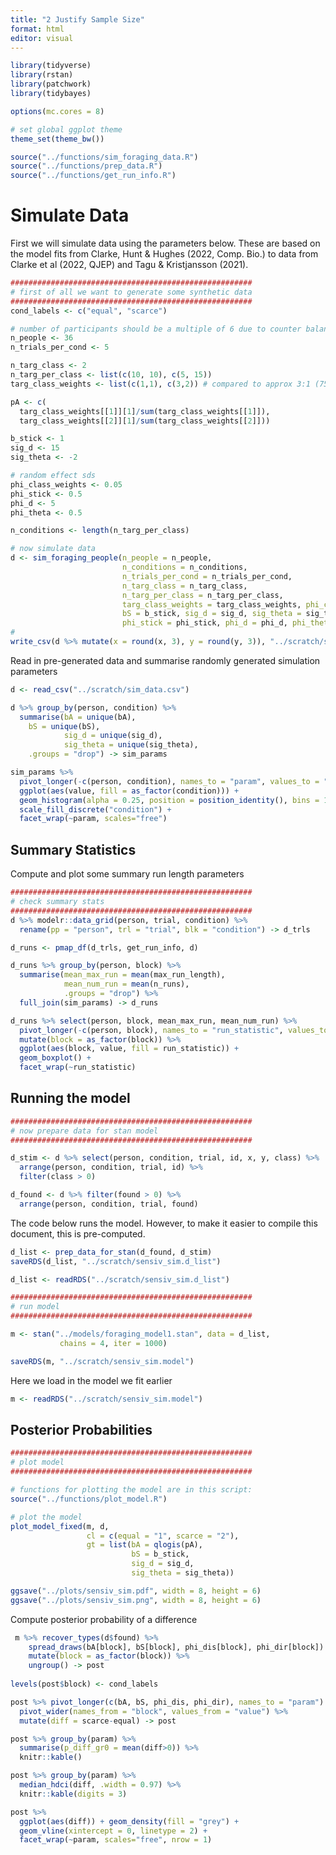 ```yaml
---
title: "2 Justify Sample Size"
format: html
editor: visual
---
```


```r
library(tidyverse)
library(rstan)
library(patchwork)
library(tidybayes)

options(mc.cores = 8)

# set global ggplot theme
theme_set(theme_bw())

source("../functions/sim_foraging_data.R")
source("../functions/prep_data.R")
source("../functions/get_run_info.R")
```

# Simulate Data

First we will simulate data using the parameters below. These are based on the model fits from Clarke, Hunt & Hughes (2022, Comp. Bio.) to data from Clarke et al (2022, QJEP) and Tagu & Kristjansson (2021).

```r
######################################################
# first of all we want to generate some synthetic data
######################################################
cond_labels <- c("equal", "scarce")

# number of participants should be a multiple of 6 due to counter balancing
n_people <- 36
n_trials_per_cond <- 5

n_targ_class <- 2
n_targ_per_class <- list(c(10, 10), c(5, 15))
targ_class_weights <- list(c(1,1), c(3,2)) # compared to approx 3:1 (75%) in Tagu & Kristjansson (2021)

pA <- c(
  targ_class_weights[[1]][1]/sum(targ_class_weights[[1]]), 
  targ_class_weights[[2]][1]/sum(targ_class_weights[[2]]))

b_stick <- 1
sig_d <- 15
sig_theta <- -2

# random effect sds
phi_class_weights <- 0.05
phi_stick <- 0.5
phi_d <- 5
phi_theta <- 0.5

n_conditions <- length(n_targ_per_class)
```

```r

# now simulate data
d <- sim_foraging_people(n_people = n_people,
                         n_conditions = n_conditions,
                         n_trials_per_cond = n_trials_per_cond,
                         n_targ_class = n_targ_class,
                         n_targ_per_class = n_targ_per_class,
                         targ_class_weights = targ_class_weights, phi_class_weights = phi_class_weights,
                         bS = b_stick, sig_d = sig_d, sig_theta = sig_theta, # fixed effects
                         phi_stick = phi_stick, phi_d = phi_d, phi_theta = phi_theta) # random effects)
# 
write_csv(d %>% mutate(x = round(x, 3), y = round(y, 3)), "../scratch/sim_data.csv")
```

Read in pre-generated data and summarise randomly generated simulation parameters

```r
d <- read_csv("../scratch/sim_data.csv")

d %>% group_by(person, condition) %>%
  summarise(bA = unique(bA),
    bS = unique(bS),
            sig_d = unique(sig_d),
            sig_theta = unique(sig_theta),
    .groups = "drop") -> sim_params

sim_params %>% 
  pivot_longer(-c(person, condition), names_to = "param", values_to = "value") %>%
  ggplot(aes(value, fill = as_factor(condition))) + 
  geom_histogram(alpha = 0.25, position = position_identity(), bins = 10) + 
  scale_fill_discrete("condition") + 
  facet_wrap(~param, scales="free")
```

## Summary Statistics

Compute and plot some summary run length parameters

```r
######################################################
# check summary stats
######################################################
d %>% modelr::data_grid(person, trial, condition) %>% 
  rename(pp = "person", trl = "trial", blk = "condition") -> d_trls

d_runs <- pmap_df(d_trls, get_run_info, d)

d_runs %>% group_by(person, block) %>%
  summarise(mean_max_run = mean(max_run_length),
            mean_num_run = mean(n_runs),
            .groups = "drop") %>%
  full_join(sim_params) -> d_runs

d_runs %>% select(person, block, mean_max_run, mean_num_run) %>%
  pivot_longer(-c(person, block), names_to = "run_statistic", values_to = "value") %>%
  mutate(block = as_factor(block)) %>%
  ggplot(aes(block, value, fill = run_statistic)) + 
  geom_boxplot() +
  facet_wrap(~run_statistic)
```

## Running the model

```r
######################################################
# now prepare data for stan model
######################################################

d_stim <- d %>% select(person, condition, trial, id, x, y, class) %>%
  arrange(person, condition, trial, id) %>%
  filter(class > 0)

d_found <- d %>% filter(found > 0) %>% 
  arrange(person, condition, trial, found) 
```

The code below runs the model. However, to make it easier to compile this document, this is pre-computed.

```r
d_list <- prep_data_for_stan(d_found, d_stim)
saveRDS(d_list, "../scratch/sensiv_sim.d_list")
```

```r
d_list <- readRDS("../scratch/sensiv_sim.d_list")

######################################################
# run model
######################################################

m <- stan("../models/foraging_model1.stan", data = d_list, 
           chains = 4, iter = 1000)

saveRDS(m, "../scratch/sensiv_sim.model")
```

Here we load in the model we fit earlier

```r
m <- readRDS("../scratch/sensiv_sim.model")

```

## Posterior Probabilities

```r
######################################################
# plot model
######################################################

# functions for plotting the model are in this script: 
source("../functions/plot_model.R")    

# plot the model
plot_model_fixed(m, d,
                 cl = c(equal = "1", scarce = "2"),
                 gt = list(bA = qlogis(pA), 
                           bS = b_stick, 
                           sig_d = sig_d,
                           sig_theta = sig_theta))  

ggsave("../plots/sensiv_sim.pdf", width = 8, height = 6)
ggsave("../plots/sensiv_sim.png", width = 8, height = 6)
```

Compute posterior probability of a difference

```r
 m %>% recover_types(d$found) %>%
    spread_draws(bA[block], bS[block], phi_dis[block], phi_dir[block]) %>%
    mutate(block = as_factor(block)) %>%
    ungroup() -> post
  
levels(post$block) <- cond_labels 

post %>% pivot_longer(c(bA, bS, phi_dis, phi_dir), names_to = "param") %>%
  pivot_wider(names_from = "block", values_from = "value") %>%
  mutate(diff = scarce-equal) -> post

post %>% group_by(param) %>%
  summarise(p_diff_gr0 = mean(diff>0)) %>%
  knitr::kable()

post %>% group_by(param) %>%
  median_hdci(diff, .width = 0.97) %>%
  knitr::kable(digits = 3)

post %>%
  ggplot(aes(diff)) + geom_density(fill = "grey") + 
  geom_vline(xintercept = 0, linetype = 2) + 
  facet_wrap(~param, scales="free", nrow = 1)
```
